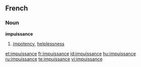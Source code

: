 ==French==
===Noun===
'''impuissance'''
#[[impotency]], [[helplessness]]

[[et:impuissance]]
[[fr:impuissance]]
[[id:impuissance]]
[[hu:impuissance]]
[[ru:impuissance]]
[[te:impuissance]]
[[vi:impuissance]]